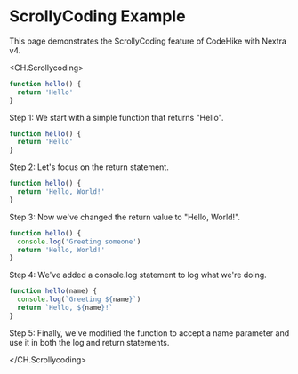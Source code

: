# ScrollyCoding Example

This page demonstrates the ScrollyCoding feature of CodeHike with Nextra v4.

<CH.Scrollycoding>

```js
function hello() {
  return 'Hello'
}
```

Step 1: We start with a simple function that returns "Hello".

```js focus=2
function hello() {
  return 'Hello'
}
```

Step 2: Let's focus on the return statement.

```js focus=2
function hello() {
  return 'Hello, World!'
}
```

Step 3: Now we've changed the return value to "Hello, World!".

```js focus=1:3
function hello() {
  console.log('Greeting someone')
  return 'Hello, World!'
}
```

Step 4: We've added a console.log statement to log what we're doing.

```js focus=1:4
function hello(name) {
  console.log(`Greeting ${name}`)
  return `Hello, ${name}!`
}
```

Step 5: Finally, we've modified the function to accept a name parameter and use it in both the log and return statements.

</CH.Scrollycoding>
